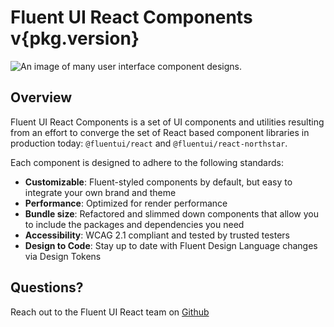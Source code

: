 
<Meta title="Concepts/Introduction" />

<h1 className="fluent">
  Fluent UI React Components
  <span className="fluent-version">v{pkg.version}</span>
</h1>

<img src="./fluentui-banner2.jpg" alt="An image of many user interface component designs." />

<h2 className="fluent">Overview</h2>
<div className="fluent-text">

Fluent UI React Components is a set of UI components and utilities resulting from an effort to converge the set of React based component libraries in production today: `@fluentui/react` and `@fluentui/react-northstar`.

Each component is designed to adhere to the following standards:

- **Customizable**: Fluent-styled components by default, but easy to integrate your own brand and theme
- **Performance**: Optimized for render performance
- **Bundle size**: Refactored and slimmed down components that allow you to include the packages and dependencies you need
- **Accessibility**: WCAG 2.1 compliant and tested by trusted testers
- **Design to Code**: Stay up to date with Fluent Design Language changes via Design Tokens

</div>

<h2 className="fluent">Questions?</h2>

Reach out to the Fluent UI React team on [Github](https://github.com/microsoft/fluentui)
